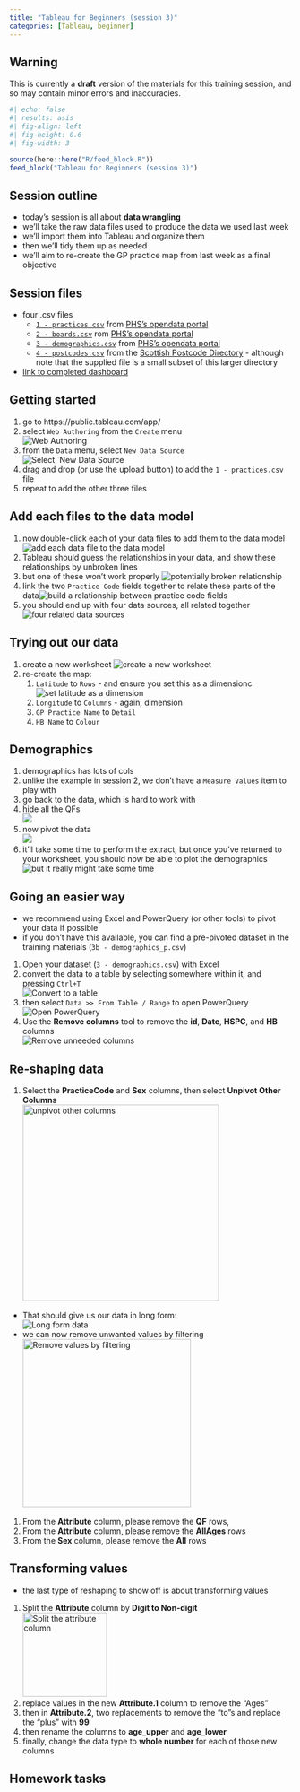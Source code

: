 ---
title: "Tableau for Beginners (session 3)"
categories: [Tableau, beginner]
---

::: {.callout-warning collapse="false" appearance="default" icon="true"}
## Warning

This is currently a **draft** version of the materials for this training session, and so may contain minor errors and inaccuracies.
:::



```{r}
#| echo: false
#| results: asis
#| fig-align: left
#| fig-height: 0.6
#| fig-width: 3

source(here::here("R/feed_block.R"))
feed_block("Tableau for Beginners (session 3)")
```

## Session outline

+ today's session is all about **data wrangling** 
+ we'll take the raw data files used to produce the data we used last week 
+ we'll import them into Tableau and organize them 
+ then we'll tidy them up as needed 
+ we'll aim to re-create the GP practice map from last week as a final objective

## Session files

-   four .csv files
    -   [`1 - practices.csv`](data/1%20-%20practices.csv) from [PHS's opendata portal](https://www.opendata.nhs.scot/dataset/gp-practice-contact-details-and-list-sizes)
    -   [`2 - boards.csv`](data/2%20-%20boards.csv) rom [PHS's opendata portal](https://www.opendata.nhs.scot/dataset/geography-codes-and-labels/resource/652ff726-e676-4a20-abda-435b98dd7bdc)
    -   [`3 - demographics.csv`](data/3%20-%20demographics.csv) from [PHS's opendata portal](https://www.opendata.nhs.scot/dataset/gp-practice-populations)
    -   [`4 - postcodes.csv`](data/4%20-%20postcodes.csv) from the [Scottish Postcode Directory](https://www.nrscotland.gov.uk/statistics-and-data/geography/our-products/scottish-postcode-directory/2024-1) - although note that the supplied file is a small subset of this larger directory
-   [link to completed dashboard](https://public.tableau.com/app/profile/brendan.clarke4139/viz/KIND_Tableau_for_beginners_s03/Dashboard1)

## Getting started

::: {.callout-tip title="Task"}
1.  go to https://public.tableau.com/app/
2.  select `Web Authoring` from the `Create` menu </br> ![Web Authoring](../src/images/clipboard-2012383762.png)
3.  from the `Data` menu, select `New Data Source`</br> ![Select \`New Data Source](../src/images/clipboard-2895623694.png)
4.  drag and drop (or use the upload button) to add the `1 - practices.csv` file
5.  repeat to add the other three files
:::

## Add each files to the data model

::: {.callout-tip title="Task"}
1.  now double-click each of your data files to add them to the data model </br> ![add each data file to the data model](../src/images/clipboard-2155528049.png)
2.  Tableau should guess the relationships in your data, and show these relationships by unbroken lines
3.  but one of these won't work properly ![potentially broken relationship](../src/images/clipboard-4213178062.png)
4.  link the two `Practice Code` fields together to relate these parts of the data![build a relationship between practice code fields](../src/images/clipboard-492594219.png)
5.  you should end up with four data sources, all related together ![four related data sources](../src/images/clipboard-4239179204.png)
:::

## Trying out our data

::: {.callout-tip title="Task"}
1.  create a new worksheet ![create a new worksheet](../src/images/clipboard-1803076775.png)
2.  re-create the map:
    1.  `Latitude` to `Rows` - and ensure you set this as a dimensionc![set latitude as a dimension](../src/images/clipboard-3075191469.png)
    2.  `Longitude` to `Columns` - again, dimension
    3.  `GP Practice Name` to `Detail`
    4.  `HB Name` to `Colour`
:::

## Demographics

::: {.callout-tip title="Task"}
1.  demographics has lots of cols
2.  unlike the example in session 2, we don't have a `Measure Values` item to play with
3.  go back to the data, which is hard to work with
4.  hide all the QFs</br>![](../src/images/clipboard-17110285.png)
5.  now pivot the data </br>![](../src/images/clipboard-4195439175.png)
6.  it'll take some time to perform the extract, but once you've returned to your worksheet, you should now be able to plot the demographics </br>![but it really might take some time](../src/images/clipboard-2244394601.png)
:::

## Going an easier way

-   we recommend using Excel and PowerQuery (or other tools) to pivot your data if possible
-   if you don't have this available, you can find a pre-pivoted dataset in the training materials (`3b - demographics_p.csv`)

::: {.callout-tip title="Task"}
1.  Open your dataset (`3 - demographics.csv`) with Excel
1.  convert the data to a table by selecting somewhere within it, and pressing `Ctrl+T`</br>![Convert to a table](../src/images/clipboard-2129820514.png)
1.  then select `Data >> From Table / Range` to open PowerQuery </br>![Open PowerQuery](../src/images/clipboard-629733057.png)
1.  Use the **Remove columns** tool to remove the **id**, **Date**, **HSPC**, and **HB** columns </br>![Remove unneeded columns](../src/images/clipboard-1838804629.png)
:::

## Re-shaping data

::: {.callout-tip title="Task"}
1.  Select the **PracticeCode** and **Sex** columns, then select **Unpivot Other Columns**</br>![unpivot other columns](../src/images/pivot_1.png){height="350px"}
:::

-   That should give us our data in long form: </br> ![Long form data](../src/images/pivot_2.png)
-   we can now remove unwanted values by filtering </br>![Remove values by filtering](../src/images/pivot_3.png){height="300px"}

::: {.callout-tip title="Task"}
1.  From the **Attribute** column, please remove the **QF** rows,
2.  From the **Attribute** column, please remove the **AllAges** rows
3.  From the **Sex** column, please remove the **All** rows
:::

## Transforming values

-   the last type of reshaping to show off is about transforming values

::: {.callout-tip title="Task"}
1.  Split the **Attribute** column by **Digit to Non-digit**</br>![Split the attribute column](../src/images/pivot_4.png){height="150px"}
2.  replace values in the new **Attribute.1** column to remove the "Ages"
3.  then in **Attribute.2**, two replacements to remove the "to"s and replace the "plus" with **99**
4.  then rename the columns to **age_upper** and **age_lower**
5.  finally, change the data type to **whole number** for each of those new columns
:::

## Homework tasks
